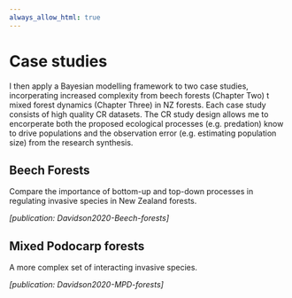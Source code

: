 ```yaml
---
always_allow_html: true
---
```


# Case studies

I then apply a Bayesian modelling framework to two case studies, incorperating increased complexity from beech forests (Chapter Two) t mixed forest dynamics (Chapter Three) in NZ forests. Each case study consists of high quality CR datasets. The CR study design allows me to encorperate both the proposed ecological processes (e.g. predation) know to drive populations and the observation error (e.g. estimating population size) from the research synthesis.

## Beech Forests {#appbeech}

Compare the importance of bottom-up and top-down processes in regulating invasive species in New Zealand forests.

*[publication: Davidson2020-Beech-forests]*



## Mixed Podocarp forests {#app-mpd}

A more complex set of interacting invasive species.

*[publication: Davidson2020-MPD-forests]*




